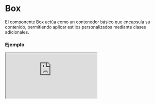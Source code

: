 
# Box

El componente Box actúa como un contenedor básico que encapsula su contenido, permitiendo aplicar estilos personalizados mediante clases adicionales.

### Ejemplo

<Iframe minHeightIframe="30dvh" src="https://fenextjs-component-storybook.vercel.app/iframe.html?args=&id=box-box--index&viewMode=story" />

### Importacion

Para importar el componente Box, se puede hacer desde fenextjs

```tsx copy
import { Box } from "fenextjs";
```

### Parametros

| Parametro | Tipo | Requerido | Default | Descripcion |
| --------- | ---- | --------- | ------- | ----------- |
| children | ReactNode | sí |  | El contenido que se renderizará dentro del componente Box. |
| className | string | no | "" | Clase personalizada para el componente Box. |

### Storybook

Para ver el storybook del componente lo puede hacer con este [link](https://fenextjs-component-storybook.vercel.app/?path=/story/box-box--index)

### Usos

- Básico

```tsx copy
<Box>Este es un contenedor básico</Box>
```

- Box con clase personalizada

```tsx copy
<Box className="custom-class">Contenido con clase personalizada</Box>
```

